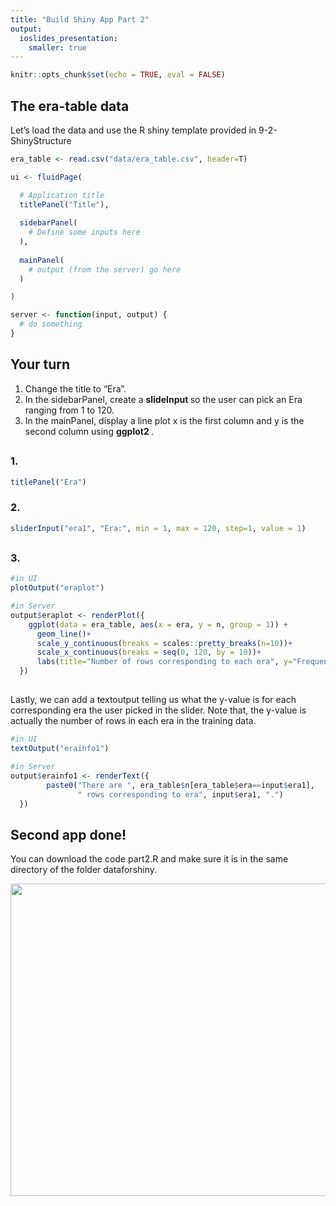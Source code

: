 ---
title: "Build Shiny App Part 2"
output:
  ioslides_presentation: 
    smaller: true
---

```{r setup, include=FALSE}
knitr::opts_chunk$set(echo = TRUE, eval = FALSE)
```

## The era-table data

Let's load the data and use the R shiny template provided in 9-2-ShinyStructure

```{r}
era_table <- read.csv("data/era_table.csv", header=T)

ui <- fluidPage(

  # Application title
  titlePanel("Title"),
  
  sidebarPanel(
    # Define some inputs here
  ),
  
  mainPanel(
    # output (from the server) go here
  )

)

server <- function(input, output) {
  # do something
}
```


## Your turn

1. Change the title to "Era".
2. In the sidebarPanel, create a <b> slideInput </b> so the user can pick an Era ranging from 1 to 120.
3. In the mainPanel, display a line plot x is the first column and y is the second column using <b> ggplot2 </b>. 


##

### 1. 
```{r}
titlePanel("Era")
```

### 2.

```{r}
sliderInput("era1", "Era:", min = 1, max = 120, step=1, value = 1)
```

##

### 3.
```{r}
#in UI
plotOutput("eraplot")

#in Server
output$eraplot <- renderPlot({
    ggplot(data = era_table, aes(x = era, y = n, group = 1)) +
      geom_line()+
      scale_y_continuous(breaks = scales::pretty_breaks(n=10))+
      scale_x_continuous(breaks = seq(0, 120, by = 10))+
      labs(title="Number of rows corresponding to each era", y="Frequency")
  })
```


##
Lastly, we can add a textoutput telling us what the y-value is for each corresponding era the user picked in the slider. Note that, the y-value is actually the number of rows in each era in the training data. 

```{r}
#in UI
textOutput("erainfo1")

#in Server
output$erainfo1 <- renderText({
        paste0("There are ", era_table$n[era_table$era==input$era1], 
               " rows corresponding to era", input$era1, ".")
  })  
```

## Second app done!
You can download the code part2.R and make sure it is in the same directory of the folder dataforshiny. 

<center><img src="images/part2.PNG" width=600px height=500px></center>







